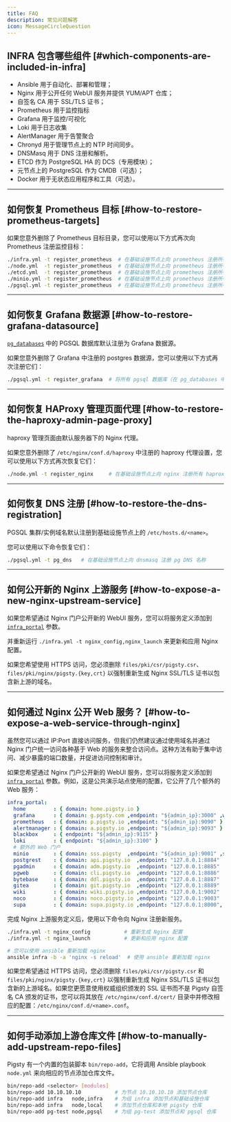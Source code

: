 ```yaml
---
title: FAQ
description: 常见问题解答
icon: MessageCircleQuestion
---
```


## INFRA 包含哪些组件 [#which-components-are-included-in-infra]

- Ansible 用于自动化、部署和管理；
- Nginx 用于公开任何 WebUI 服务并提供 YUM/APT 仓库；
- 自签名 CA 用于 SSL/TLS 证书；
- Prometheus 用于监控指标
- Grafana 用于监控/可视化
- Loki 用于日志收集
- AlertManager 用于告警聚合
- Chronyd 用于管理节点上的 NTP 时间同步。
- DNSMasq 用于 DNS 注册和解析。
- ETCD 作为 PostgreSQL HA 的 DCS（专用模块）；
- 元节点上的 PostgreSQL 作为 CMDB（可选）；
- Docker 用于无状态应用程序和工具（可选）。

------

## 如何恢复 Prometheus 目标 [#how-to-restore-prometheus-targets]

如果您意外删除了 Prometheus 目标目录，您可以使用以下方式再次向 Prometheus 注册监控目标：

```bash
./infra.yml -t register_prometheus  # 在基础设施节点上向 prometheus 注册所有基础设施目标
./node.yml  -t register_prometheus  # 在基础设施节点上向 prometheus 注册所有节点目标
./etcd.yml  -t register_prometheus  # 在基础设施节点上向 prometheus 注册所有 etcd 目标
./minio.yml -t register_prometheus  # 在基础设施节点上向 prometheus 注册所有 minio 目标
./pgsql.yml -t register_prometheus  # 在基础设施节点上向 prometheus 注册所有 pgsql 目标
```

------

## 如何恢复 Grafana 数据源 [#how-to-restore-grafana-datasource]

[`pg_databases`](/zh/pgsql/param#pg_databases) 中的 PGSQL 数据库默认注册为 Grafana 数据源。

如果您意外删除了 Grafana 中注册的 postgres 数据源，您可以使用以下方式再次注册它们：

```bash
./pgsql.yml -t register_grafana  # 将所有 pgsql 数据库（在 pg_databases 中）注册为 grafana 数据源
```

------

## 如何恢复 HAProxy 管理页面代理 [#how-to-restore-the-haproxy-admin-page-proxy]

haproxy 管理页面由默认服务器下的 Nginx 代理。

如果您意外删除了 `/etc/nginx/conf.d/haproxy` 中注册的 haproxy 代理设置，您可以使用以下方式再次恢复它们：

```bash
./node.yml -t register_nginx     # 在基础设施节点上向 nginx 注册所有 haproxy 管理页面代理设置
```

------

## 如何恢复 DNS 注册 [#how-to-restore-the-dns-registration]

PGSQL 集群/实例域名默认注册到基础设施节点上的 `/etc/hosts.d/<name>`。

您可以使用以下命令恢复它们：

```bash
./pgsql.yml -t pg_dns   # 在基础设施节点上向 dnsmasq 注册 pg DNS 名称
```

------

## 如何公开新的 Nginx 上游服务 [#how-to-expose-a-new-nginx-upstream-service]

如果您希望通过 Nginx 门户公开新的 WebUI 服务，您可以将服务定义添加到 [`infra_portal`](/zh/infra/param#infra_portal) 参数。

并重新运行 `./infra.yml -t nginx_config,nginx_launch` 来更新和应用 Nginx 配置。

如果您希望使用 HTTPS 访问，您必须删除 `files/pki/csr/pigsty.csr`、`files/pki/nginx/pigsty.{key,crt}` 以强制重新生成 Nginx SSL/TLS 证书以包含新上游的域名。

------

## 如何通过 Nginx 公开 Web 服务？ [#how-to-expose-a-web-service-through-nginx]

虽然您可以通过 IP:Port 直接访问服务，但我们仍然建议通过使用域名并通过 Nginx 门户统一访问各种基于 Web 的服务来整合访问点。这种方法有助于集中访问、减少暴露的端口数量，并促进访问控制和审计。

如果您希望通过 Nginx 门户公开新的 WebUI 服务，您可以将服务定义添加到 [`infra_portal`](/zh/infra/param#infra_portal) 参数。例如，这是公共演示站点使用的配置，它公开了几个额外的 Web 服务：

```yaml
infra_portal:
  home         : { domain: home.pigsty.io }
  grafana      : { domain: g.pgsty.com ,endpoint: "${admin_ip}:3000" ,websocket: true }
  prometheus   : { domain: p.pigsty.io ,endpoint: "${admin_ip}:9090" }
  alertmanager : { domain: a.pigsty.io ,endpoint: "${admin_ip}:9093" }
  blackbox     : { endpoint: "${admin_ip}:9115" }
  loki         : { endpoint: "${admin_ip}:3100" }
  # 额外的 Web 门户
  minio        : { domain: sss.pigsty  ,endpoint: "${admin_ip}:9001" ,scheme: https ,websocket: true }
  postgrest    : { domain: api.pigsty.io  ,endpoint: "127.0.0.1:8884"   }
  pgadmin      : { domain: adm.pigsty.io  ,endpoint: "127.0.0.1:8885"   }
  pgweb        : { domain: cli.pigsty.io  ,endpoint: "127.0.0.1:8886"   }
  bytebase     : { domain: ddl.pigsty.io  ,endpoint: "127.0.0.1:8887"   }
  gitea        : { domain: git.pigsty.io  ,endpoint: "127.0.0.1:8889"   }
  wiki         : { domain: wiki.pigsty.io ,endpoint: "127.0.0.1:9002"   }
  noco         : { domain: noco.pigsty.io ,endpoint: "127.0.0.1:9003"   }
  supa         : { domain: supa.pigsty.io ,endpoint: "127.0.0.1:8000", websocket: true }
```

完成 Nginx 上游服务定义后，使用以下命令向 Nginx 注册新服务。

```bash
./infra.yml -t nginx_config           # 重新生成 Nginx 配置
./infra.yml -t nginx_launch           # 更新和应用 nginx 配置

# 您可以使用 ansible 重新加载 nginx
ansible infra -b -a 'nginx -s reload'  # 使用 ansible 重新加载 nginx
```

如果您希望通过 HTTPS 访问，您必须删除 `files/pki/csr/pigsty.csr` 和 `files/pki/nginx/pigsty.{key,crt}` 以强制重新生成 Nginx SSL/TLS 证书以包含新的上游域名。如果您更愿意使用权威组织颁发的 SSL 证书而不是 Pigsty 自签名 CA 颁发的证书，您可以将其放在 `/etc/nginx/conf.d/cert/` 目录中并修改相应的配置：`/etc/nginx/conf.d/<name>.conf`。

------

## 如何手动添加上游仓库文件 [#how-to-manually-add-upstream-repo-files]

Pigsty 有一个内置的包装脚本 `bin/repo-add`，它将调用 Ansible playbook `node.yml` 来向相应的节点添加仓库文件。

```bash
bin/repo-add <selector> [modules]
bin/repo-add 10.10.10.10           # 为节点 10.10.10.10 添加节点仓库
bin/repo-add infra   node,infra    # 为组 infra 添加节点和基础设施仓库
bin/repo-add infra   node,local    # 添加节点仓库和本地 pigsty 仓库
bin/repo-add pg-test node,pgsql    # 为组 pg-test 添加节点和 pgsql 仓库
```